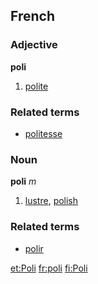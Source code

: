 ==French==
===Adjective===
'''poli'''

# [[polite]]

===Related terms===
*[[politesse]]

===Noun===
'''poli''' ''m''

# [[lustre]], [[polish]]

===Related terms===
*[[polir]]

[[et:Poli]]
[[fr:poli]]
[[fi:Poli]]